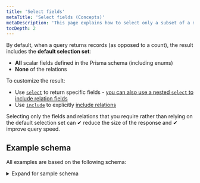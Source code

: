 ```yaml
---
title: 'Select fields'
metaTitle: 'Select fields (Concepts)'
metaDescription: 'This page explains how to select only a subset of a model''s fields and/or include relations ("eager loading") in a Prisma Client query.'
tocDepth: 2
---
```


<TopBlock>

By default, when a query returns records (as opposed to a count), the result includes the **default selection set**:

- **All** scalar fields defined in the Prisma schema (including enums)
- **None** of the relations

To customize the result:

- Use [`select`](../../../reference/api-reference/prisma-client-reference#select) <span class="api"></span> to return specific fields - [you can also use a nested `select` to include relation fields](relation-queries#select-specific-relation-fields)
- Use [`include`](../../../reference/api-reference/prisma-client-reference#include) <span class="api"></span> to explicitly [include relations](relation-queries#nested-reads)

Selecting only the fields and relations that you require rather than relying on the default selection set can ✔ reduce the size of the response and ✔ improve query speed.

</TopBlock>

## Example schema

All examples are based on the following schema:

<details><summary>Expand for sample schema</summary>

<TabbedContent tabs={[<FileWithIcon text="Relational databases" icon="database"/>, <FileWithIcon text="MongoDB" icon="database"/>]}>
<tab>

```prisma
generator client {
  provider = "prisma-client-js"
}

datasource db {
  provider = "postgresql"
  url      = env("DATABASE_URL")
}

model ExtendedProfile {
  id        Int    @id @default(autoincrement())
  biography String
  user      User   @relation(fields: [userId], references: [id])
  userId    Int
}

model User {
  id           Int             @id @default(autoincrement())
  name         String?
  email        String          @unique
  profileViews Int             @default(0)
  role         Role            @default(USER)
  coinflips    Boolean[]
  posts        Post[]
  profile      ExtendedProfile?
}

model Post {
  id         Int        @id @default(autoincrement())
  title      String
  published  Boolean    @default(true)
  author     User       @relation(fields: [authorId], references: [id])
  authorId   Int
  comments   Json?
  views      Int        @default(0)
  likes      Int        @default(0)
  categories Category[]
}

model Category {
  id    Int    @id @default(autoincrement())
  name  String @unique
  posts Post[]
}

enum Role {
  USER
  ADMIN
}
```

</tab>
<tab>

```prisma
datasource db {
  provider = "mongodb"
  url      = env("DATABASE_URL")
}

generator client {
  provider = "prisma-client-js"
}

model ExtendedProfile {
  id        String @id @default(dbgenerated()) @map("_id") @db.ObjectId
  biography String
  user      User   @relation(fields: [userId], references: [id])
  userId    String @db.ObjectId
}

model User {
  id           String           @id @default(dbgenerated()) @map("_id") @db.ObjectId
  name         String?
  email        String           @unique
  profileViews Int              @default(0)
  role         Role             @default(USER)
  coinflips    Boolean[]
  posts        Post[]
  profile      ExtendedProfile?
}

model Post {
  id         String     @id @default(dbgenerated()) @map("_id") @db.ObjectId
  title      String
  published  Boolean    @default(true)
  author     User       @relation(fields: [authorId], references: [id])
  authorId   String     @db.ObjectId
  comments   Json?
  views      Int        @default(0)
  likes      Int        @default(0)
  categories Category[]
}

model Category {
  id    String @id @default(dbgenerated()) @map("_id") @db.ObjectId
  name  String @unique
  posts Post[]
}

enum Role {
  USER
  ADMIN
}


</tab>
</TabbedContent>



</details>

For **relational databases**, use `db push` command to push the example schema to your own database

```terminal
npx prisma db push
```

For **MongoDB**, ensure your data is in a uniform shape and matches the model defined in the Prisma schema.

## Return the default selection set

The following query returns the default selection set (all scalar fields, no relations):

<CodeWithResult expanded="{true}">
<cmd>

```ts
// Query returns User or null
const getUser: User | null = await prisma.user.findUnique({
  where: {
    id: 22,
  },
})
```

</cmd>
<cmdResult>

```js
{
  id: 22,
  name: "Alice",
  email: "alice@prisma.io",
  profileViews: 0,
  role: "ADMIN",
  coinflips: [true, false],
}
```

</cmdResult>
</CodeWithResult>

## Select specific fields

Use `select` to return a limited subset of fields instead of all fields. The following example returns the `email` and `name` fields only:

<CodeWithResult expanded="{true}">
<cmd>

```ts
// Returns an object or null
const getUser: object | null = await prisma.user.findUnique({
  where: {
    id: 22,
  },
  select: {
    email: true,
    name: true,
  },
})
```

</cmd>
<cmdResult>

```js
{
  name: "Alice",
  email: "alice@prisma.io",
}
```

</cmdResult>
</CodeWithResult>

## Include relations and select relation fields

To return **specific relation fields**, you can:

- Use a nested `select`
- Use a `select` within an `include`

> To return _all_ relation fields, use `include` only - for example, `{ include: { posts: true } }`.

The following query uses a nested `select` to select each user's `name` and the `title` of each related post:

<CodeWithResult>
<cmd>

```ts highlight=normal;2,5
const users = await prisma.user.findMany({
  select: {
    name: true,
    posts: {
      select: {
        title: true,
      },
    },
  },
})
```

</cmd>
<cmdResult>

```js
{
   "name":"Sabelle",
   "posts":[
      {
         "title":"Getting started with Azure Functions"
      },
      {
         "title":"All about databases"
      }
   ]
}
```

</cmdResult>
</CodeWithResult>

The following query uses `select` within an `include`, and returns _all_ user fields and each post's `title` field:

<CodeWithResult>
<cmd>

```ts highlight=normal;2,5
const users = await prisma.user.findMany({
  // Returns all user fields
  include: {
    posts: {
      select: {
        title: true,
      },
    },
  },
})
```

</cmd>
<cmdResult>

```js
{
  "id": 9
  "name": "Sabelle",
  "email": "sabelle@prisma.io",
  "profileViews": 90,
  "role": "USER",
  "profile": null,
  "coinflips": [],
  "posts":[
      {
         "title":"Getting started with Azure Functions"
      },
      {
         "title":"All about databases"
      }
   ]
}
```

</cmdResult>
</CodeWithResult>

For more information about querying relations, refer to the following documentation:

- [Include a relation (including all fields)](relation-queries#include-all-fields-for-a-specific-relation)
- [Select specific relation fields](relation-queries#select-specific-relation-fields)

## Relation count

In [2.20.0](https://github.com/prisma/prisma/releases/2.20.0) and later, you can [`include` or `select` a count of relations](aggregation-grouping-summarizing#count-relations) alongside fields - for example, a user's post count.
